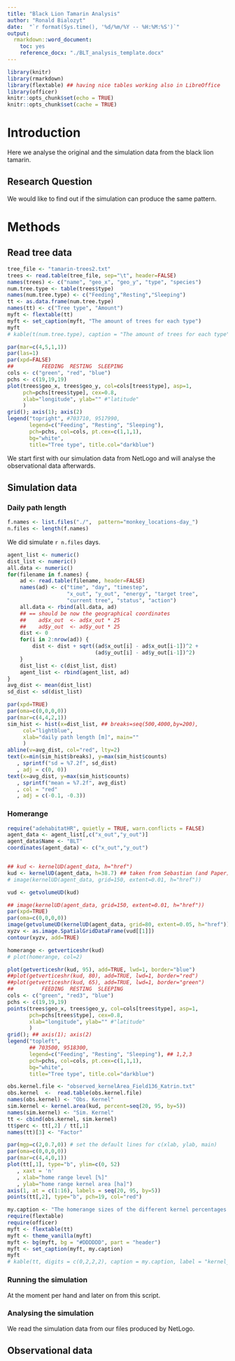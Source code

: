 ```yaml
---
title: "Black Lion Tamarin Analysis"
author: "Ronald Bialozyt"
date:  "`r format(Sys.time(), '%d/%m/%Y -- %H:%M:%S')`"
output: 
  rmarkdown::word_document:
    toc: yes
    reference_docx: "./BLT_analysis_template.docx"
---
```


```r
library(knitr)
library(rmarkdown)
library(flextable) ## having nice tables working also in LibreOffice
library(officer)
knitr::opts_chunk$set(echo = TRUE)
knitr::opts_chunk$set(cache = TRUE)
```

# Introduction

Here we analyse the original and the simulation data from the black lion tamarin.

## Research Question

We would like to find out if the simulation can produce the same pattern.

# Methods

## Read tree data

```r
tree_file <- "tamarin-trees2.txt"
trees <- read.table(tree_file, sep="\t", header=FALSE)
names(trees) <- c("name", "geo_x", "geo_y", "type", "species")
num.tree.type <- table(trees$type)
names(num.tree.type) <- c("Feeding","Resting","Sleeping")
tt <- as.data.frame(num.tree.type)
names(tt) <- c("Tree type", "Amount")
myft <- flextable(tt)
myft <- set_caption(myft, "The amount of trees for each type")
myft
# kable(t(num.tree.type), caption = "The amount of trees for each type")

```

```r
par(mar=c(4,5,1,1))
par(las=1)
par(xpd=FALSE)
##         FEEDING  RESTING  SLEEPING
cols <- c("green", "red", "blue")
pchs <- c(19,19,19)
plot(trees$geo_x, trees$geo_y, col=cols[trees$type], asp=1,
     pch=pchs[trees$type], cex=0.8,
     xlab="longitude", ylab="" #"latitude"
     )
grid(); axis(1); axis(2)
legend("topright", #703710, 9517990,
       legend=c("Feeding", "Resting", "Sleeping"),
       pch=pchs, col=cols, pt.cex=c(1,1,1),
       bg="white",
       title="Tree type", title.col="darkblue")
```

We start first with our simulation data from NetLogo and will analyse the observational data afterwards.

## Simulation data

### Daily path length 

```r
f.names <- list.files("./",  pattern="monkey_locations-day_")
n.files <- length(f.names)

```

We did simulate `r n.files` days.

```r
agent_list <- numeric()
dist_list <- numeric()
all.data <- numeric()
for(filename in f.names) {
    ad <- read.table(filename, header=FALSE)
    names(ad) <- c("time", "day", "timestep",
                   "x_out", "y_out", "energy", "target tree",
                   "current tree", "status", "action")
    all.data <- rbind(all.data, ad)
    ## == should be now the geographical coordinates
    ##    ad$x_out  <- ad$x_out * 25
    ##    ad$y_out  <- ad$y_out * 25
    dist <- 0
    for(i in 2:nrow(ad)) {
        dist <- dist + sqrt((ad$x_out[i] - ad$x_out[i-1])^2 +
                            (ad$y_out[i] - ad$y_out[i-1])^2)
    }
    dist_list <- c(dist_list, dist)
    agent_list <- rbind(agent_list, ad)
}
avg_dist <- mean(dist_list)
sd_dist <- sd(dist_list)

par(xpd=TRUE)
par(oma=c(0,0,0,0))
par(mar=c(4,4,2,1))
sim_hist <- hist(x=dist_list, ## breaks=seq(500,4000,by=200),
     col="lightblue",
     xlab="daily path length [m]", main=""
     )
abline(v=avg_dist, col="red", lty=2)
text(x=min(sim_hist$breaks), y=max(sim_hist$counts)
   , sprintf("sd = %7.2f", sd_dist)
   , adj = c(0, 0))
text(x=avg_dist, y=max(sim_hist$counts)
   , sprintf("mean = %7.2f", avg_dist)
   , col = "red"
   , adj = c(-0.1, -0.3))

```

### Homerange 


```r

require("adehabitatHR", quietly = TRUE, warn.conflicts = FALSE)
agent_data <- agent_list[,c("x_out","y_out")]
agent_data$Name <- "BLT"
coordinates(agent_data) <- c("x_out","y_out")


## kud <- kernelUD(agent_data, h="href")
kud <- kernelUD(agent_data, h=38.7) ## taken from Sebastian (and Paper)
# image(kernelUD(agent_data, grid=150, extent=0.01, h="href"))

vud <- getvolumeUD(kud)

## image(kernelUD(agent_data, grid=150, extent=0.01, h="href"))
par(xpd=TRUE)
par(oma=c(0,0,0,0))
image(getvolumeUD(kernelUD(agent_data, grid=80, extent=0.05, h="href")))
xyzv <- as.image.SpatialGridDataFrame(vud[[1]])
contour(xyzv, add=TRUE)

homerange <- getverticeshr(kud)
# plot(homerange, col=2)

plot(getverticeshr(kud, 95), add=TRUE, lwd=1, border="blue")
##plot(getverticeshr(kud, 80), add=TRUE, lwd=1, border="red")
##plot(getverticeshr(kud, 65), add=TRUE, lwd=1, border="green")
##         FEEDING  RESTING  SLEEPING
cols <- c("green", "red3", "blue")
pchs <- c(19,19,19)
points(trees$geo_x, trees$geo_y, col=cols[trees$type], asp=1,
       pch=pchs[trees$type], cex=0.8,
       xlab="longitude", ylab="" #"latitude"
       )
grid(); ## axis(1); axis(2)
legend("topleft",
       ## 703500, 9518300,
       legend=c("Feeding", "Resting", "Sleeping"), ## 1,2,3
       pch=pchs, col=cols, pt.cex=c(1,1,1),
       bg="white",
       title="Tree type", title.col="darkblue")

```


```r
obs.kernel.file <- "observed_kernelArea_Field136_Katrin.txt"
obs.kernel  <-  read.table(obs.kernel.file)
names(obs.kernel) <- "Obs. Kernel"
sim.kernel <- kernel.area(kud, percent=seq(20, 95, by=5))
names(sim.kernel) <- "Sim. Kernel"
tt <- cbind(obs.kernel, sim.kernel)
tt$perc <- tt[,2] / tt[,1]
names(tt)[3] <- "Factor"

```

```r

par(mgp=c(2,0.7,0)) # set the default lines for c(xlab, ylab, main)
par(oma=c(0,0,0,0))
par(mar=c(4,4,0,1))
plot(tt[,1], type="b", ylim=c(0, 52)
   , xaxt = 'n' 
   , xlab="home range level [%]"
   , ylab="home range kernel area [ha]")
axis(1, at = c(1:16), labels = seq(20, 95, by=5))
points(tt[,2], type="b", pch=19, col="red")

```

```r
my.caption <- "The homerange sizes of the different kernel percentages. The first column are the values for the observed kernel by Kathrin Lüttmann (2007) and the second one are the values for the simulated kernel."
require(flextable)
require(officer)
myft <- flextable(tt)
myft <- theme_vanilla(myft)
myft <- bg(myft, bg = "#DDDDDD", part = "header")
myft <- set_caption(myft, my.caption)
myft
# kable(tt, digits = c(0,2,2,2), caption = my.caption, label = "kernel_table")

```



### Running the simulation

At the moment per hand and later on from this script.

### Analysing the simulation

We read the simulation data from our files produced by NetLogo.





## Observational data

